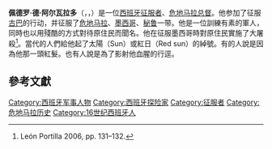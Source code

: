 {{Infobox person   
| name = 佩德羅·德·阿爾瓦拉多<br><small>{{lang|es|Pedro de Alvarado}}
| image = File:Pedro de Alvarado (Tomás Povedano).jpg
| image_size = 225px   
| caption = 
| birth_date = 约1485年
| birth_place = [[西班牙|西班牙]][[埃斯特雷马杜拉|埃斯特雷马杜拉]][[巴達霍斯|巴達霍斯]]
| death_date = 1541年7月4日（55 - 56岁）
| death_place = [[新西班牙總督轄區|新西班牙]][[瓜达拉哈拉_(墨西哥)|瓜达拉哈拉]]
}}
'''佩德罗·德·阿尔瓦拉多'''（{{lang-es|'''Pedro de Alvarado'''}}，{{IPA-es|ˈpeðɾo ðe alβaˈɾaðo}}，{{bd||约1485年|1541年|7月4日|}}）是一位[[西班牙|西班牙]][[征服者|征服者]]、[[危地马拉|危地马拉]][[危地马拉总督|总督]]。他参加了征服[[古巴|古巴]]的行动，并征服了[[危地马拉|危地马拉]]、[[墨西哥|墨西哥]]、[[秘鲁|秘鲁]]一带。他是一位訓練有素的軍人，同時也以用殘酷的方式對待原住民而聞名。他在征服墨西哥時對原住民實施了大屠殺<ref name="Portilla2006">León Portilla 2006, pp. 131–132.</ref>。當代的人們給他起了太陽（Sun）或紅日（Red sun）的綽號。有的人說是因為他那一頭紅髮。也有人說是為了影射他血腥的行逕。

==參考文獻==
{{reflist}}


{{Authority control}}
[[Category:西班牙军事人物|Category:西班牙军事人物]]
[[Category:西班牙探险家|Category:西班牙探险家]]
[[Category:征服者|Category:征服者]]
[[Category:危地马拉历史|Category:危地马拉历史]]
[[Category:16世纪西班牙人|Category:16世纪西班牙人]]